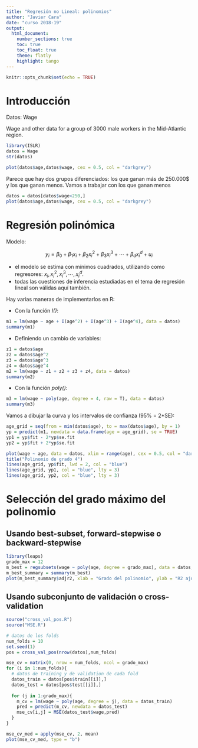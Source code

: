 ```yaml
---
title: "Regresión no Lineal: polinomios"
author: "Javier Cara"
date: "curso 2018-19"
output: 
  html_document:
    number_sections: true
    toc: true
    toc_float: true
    theme: flatly
    highlight: tango
---
```


```r
knitr::opts_chunk$set(echo = TRUE)
```

# Introducción

Datos: Wage

Wage and other data for a group of 3000 male workers in the Mid-Atlantic region.

```r
library(ISLR)
datos = Wage
str(datos)
```

```r
plot(datos$age,datos$wage, cex = 0.5, col = "darkgrey")
```

Parece que hay dos grupos diferenciados: los que ganan más de 250.000$ y los que ganan menos. Vamos a trabajar con los que ganan menos

```r
datos = datos[datos$wage<250,]
plot(datos$age,datos$wage, cex = 0.5, col = "darkgrey")
```

# Regresión polinómica

Modelo:

$$
y_i = \beta_0 + \beta_1 x_i + \beta_2 x_i^2 + \beta_3 x_i^3 + \cdots + \beta_d x_i^d + u_i
$$

- el modelo se estima con mínimos cuadrados, utilizando como regresores: $x_i, x_i^2, x_i^3, \cdots, x_i^d$.
- todas las cuestiones de inferencia estudiadas en el tema de regresión lineal son válidas aquí también.

Hay varias maneras de implementarlos en R:

- Con la función *I()*:

```r
m1 = lm(wage ~ age + I(age^2) + I(age^3) + I(age^4), data = datos)
summary(m1)
```

- Definiendo un cambio de variables:

```r
z1 = datos$age
z2 = datos$age^2
z3 = datos$age^3
z4 = datos$age^4
m2 = lm(wage ~ z1 + z2 + z3 + z4, data = datos)
summary(m2)
```

- Con la función *poly()*:

```r
m3 = lm(wage ~ poly(age, degree = 4, raw = T), data = datos)
summary(m3)
```

Vamos a dibujar la curva y los intervalos de confianza (95% = 2*SE):

```r
age_grid = seq(from = min(datos$age), to = max(datos$age), by = 1)
yp = predict(m1, newdata = data.frame(age = age_grid), se = TRUE)
yp1 = yp$fit - 2*yp$se.fit
yp2 = yp$fit + 2*yp$se.fit
```

```r
plot(wage ~ age, data = datos, xlim = range(age), cex = 0.5, col = "darkgrey")
title("Polinomio de grado 4")
lines(age_grid, yp$fit, lwd = 2, col = "blue")
lines(age_grid, yp1, col = "blue", lty = 3)
lines(age_grid, yp2, col = "blue", lty = 3)
```

# Selección del grado máximo del polinomio

## Usando best-subset, forward-stepwise o backward-stepwise

```r
library(leaps)
grado_max = 12
m_best = regsubsets(wage ~ poly(age, degree = grado_max), data = datos, nvmax = grado_max)
m_best_summary = summary(m_best)
plot(m_best_summary$adjr2, xlab = "Grado del polinomio", ylab = "R2 ajustado", type = "b")
```


## Usando subconjunto de validación o cross-validation

```r
source("cross_val_pos.R")
source("MSE.R")

# datos de los folds
num_folds = 10
set.seed(1)
pos = cross_val_pos(nrow(datos),num_folds)

mse_cv = matrix(0, nrow = num_folds, ncol = grado_max)
for (i in 1:num_folds){
  # datos de training y de validation de cada fold
  datos_train = datos[pos$train[[i]],]
  datos_test = datos[pos$test[[i]],]
  
  for (j in 1:grado_max){
    m_cv = lm(wage ~ poly(age, degree = j), data = datos_train)
    pred = predict(m_cv, newdata = datos_test)
    mse_cv[i,j] = MSE(datos_test$wage,pred)
  }
}

mse_cv_med = apply(mse_cv, 2, mean)
plot(mse_cv_med, type = "b")
```

